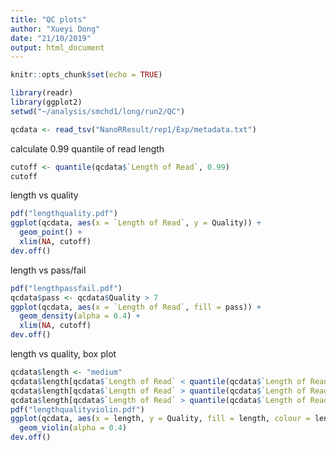 ```yaml
---
title: "QC plots"
author: "Xueyi Dong"
date: "21/10/2019"
output: html_document
---
```


```r
knitr::opts_chunk$set(echo = TRUE)
```

```r
library(readr)
library(ggplot2)
setwd("~/analysis/smchd1/long/run2/QC")
```

```r
qcdata <- read_tsv("NanoRResult/rep1/Exp/metadata.txt")
```

calculate 0.99 quantile of read length

```r
cutoff <- quantile(qcdata$`Length of Read`, 0.99)
cutoff
```

length vs quality

```r
pdf("lengthquality.pdf")
ggplot(qcdata, aes(x = `Length of Read`, y = Quality)) +
  geom_point() +
  xlim(NA, cutoff)
dev.off()
```

length vs pass/fail

```r
pdf("lengthpassfail.pdf")
qcdata$pass <- qcdata$Quality > 7
ggplot(qcdata, aes(x = `Length of Read`, fill = pass)) +
  geom_density(alpha = 0.4) +
  xlim(NA, cutoff)
dev.off()
```

length vs quality, box plot
```r
qcdata$length <- "medium"
qcdata$length[qcdata$`Length of Read` < quantile(qcdata$`Length of Read`, 1/3)] <- "short"
qcdata$length[qcdata$`Length of Read` > quantile(qcdata$`Length of Read`, 2/3)] <- "long"
qcdata$length[qcdata$`Length of Read` > quantile(qcdata$`Length of Read`, 0.95)] <- "extra long"
pdf("lengthqualityviolin.pdf")
ggplot(qcdata, aes(x = length, y = Quality, fill = length, colour = length)) +
  geom_violin(alpha = 0.4)
dev.off()
```

